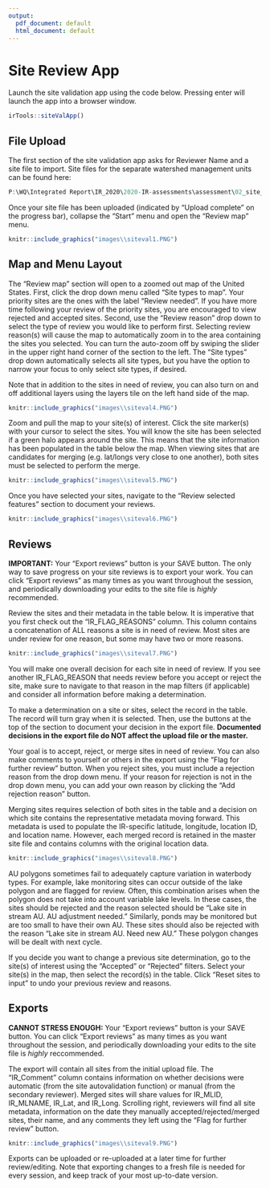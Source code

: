 ```yaml
---
output:
  pdf_document: default
  html_document: default
---
```

# Site Review App {#sites}

Launch the site validation app using the code below. Pressing enter will launch the app into a browser window.

```r
irTools::siteValApp()
```


## File Upload

The first section of the site validation app asks for Reviewer Name and a site file to import. Site files for the separate watershed management units can be found here: 

```r
P:\WQ\Integrated Report\IR_2020\2020-IR-assessments\assessment\02_site_validation\manual_reviews
```

Once your site file has been uploaded (indicated by "Upload complete" on the progress bar), collapse the "Start" menu and open the "Review map" menu. 

```r
knitr::include_graphics("images\\siteval1.PNG")

```


## Map and Menu Layout

The "Review map" section will open to a zoomed out map of the United States. First, click the drop down menu called "Site types to map". Your priority sites are the ones with the label "Review needed". If you have more time following your review of the priority sites, you are encouraged to view rejected and accepted sites. Second, use the "Review reason" drop down to select the type of review you would like to perform first. Selecting review reason(s) will cause the map to automatically zoom in to the area containing the sites you selected. You can turn the auto-zoom off by swiping the slider in the upper right hand corner of the section to the left. The "Site types" drop down automatically selects all site types, but you have the option to narrow your focus to only select site types, if desired.

Note that in addition to the sites in need of review, you can also turn on and off additional layers using the layers tile on the left hand side of the map. 

```r
knitr::include_graphics("images\\siteval4.PNG")

```

Zoom and pull the map to your site(s) of interest. Click the site marker(s) with your cursor to select the sites. You will know the site has been selected if a green halo appears around the site. This means that the site information has been populated in the table below the map. When viewing sites that are candidates for merging (e.g. lat/longs very close to one another), both sites must be selected to perform the merge.

```r
knitr::include_graphics("images\\siteval5.PNG")

```

Once you have selected your sites, navigate to the "Review selected features" section to document your reviews.

```r
knitr::include_graphics("images\\siteval6.PNG")

```

## Reviews

**IMPORTANT:** Your "Export reviews" button is your SAVE button. The only way to save progress on your site reviews is to export your work. You can click "Export reviews" as many times as you want throughout the session, and periodically downloading your edits to the site file is *highly* recommended. 

Review the sites and their metadata in the table below. It is imperative that you first check out the "IR_FLAG_REASONS" column. This column contains a concatenation of ALL reasons a site is in need of review. Most sites are under review for one reason, but some may have two or more reasons.   

```r
knitr::include_graphics("images\\siteval7.PNG")

```

You will make one overall decision for each site in need of review. If you see another IR_FLAG_REASON that needs review before you accept or reject the site, make sure to navigate to that reason in the map filters (if applicable) and consider all information before making a determination. 

To make a determination on a site or sites, select the record in the table. The record will turn gray when it is selected. Then, use the buttons at the top of the section to document your decision in the export file. **Documented decisions in the export file do NOT affect the upload file or the master.**

Your goal is to accept, reject, or merge sites in need of review. You can also make comments to yourself or others in the export using the "Flag for further review" button. When you reject sites, you must include a rejection reason from the drop down menu. If your reason for rejection is not in the drop down menu, you can add your own reason by clicking the "Add rejection reason" button. 

Merging sites requires selection of both sites in the table and a decision on which site contains the representative metadata moving forward. This metadata is used to populate the IR-specific latitude, longitude, location ID, and location name. However, each merged record is retained in the master site file and contains columns with the original location data.

```r
knitr::include_graphics("images\\siteval8.PNG")

```

AU polygons sometimes fail to adequately capture variation in waterbody types. For example, lake monitoring sites can occur outside of the lake polygon and are flagged for review. Often, this combination arises when the polygon does not take into account variable lake levels. In these cases, the sites should be rejected and the reason selected should be "Lake site in stream AU. AU adjustment needed." Similarly, ponds may be monitored but are too small to have their own AU. These sites should also be rejected with the reason "Lake site in stream AU. Need new AU." These polygon changes will be dealt with next cycle.

If you decide you want to change a previous site determination, go to the site(s) of interest using the "Accepted" or "Rejected" filters. Select your site(s) in the map, then select the record(s) in the table. Click "Reset sites to input" to undo your previous review and reasons.

## Exports

**CANNOT STRESS ENOUGH:** Your "Export reviews" button is your SAVE button. You can click "Export reviews" as many times as you want throughout the session, and periodically downloading your edits to the site file is *highly* reccommended. 

The export will contain all sites from the initial upload file. The "IR_Comment" column contains information on whether decisions were automatic (from the site autovalidation function) or manual (from the secondary reviewer). Merged sites will share values for IR_MLID, IR_MLNAME, IR_Lat, and IR_Long. Scrolling right, reviewers will find all site metadata, information on the date they manually accepted/rejected/merged sites, their name, and any comments they left using the "Flag for further review" button.

```r
knitr::include_graphics("images\\siteval9.PNG")

```

Exports can be uploaded or re-uploaded at a later time for further review/editing. Note that exporting changes to a fresh file is needed for every session, and keep track of your most up-to-date version.

